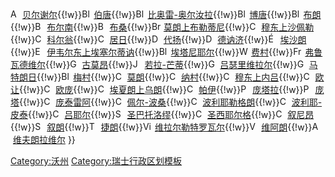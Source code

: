 {{Navbox
| name = 沃州格罗区行政区划
| state = {{{state<includeonly>|collapsed</includeonly>}}}
| title =  '''[[瑞士|<span style="color:white;">瑞士</span>]][[沃州|<span style="color:white;">沃州</span>]][[沃州格罗区|<span style="color:white;">格罗区</span>]][[沃州市镇列表|<span style="color:white;">行政區劃</span>]]'''
| titlestyle = background-color:#d81E05;
| style = text-align:left;

| list1  = [[File:Blason commune CH Assens (Vaud).svg|15px]]&nbsp;[[阿桑 (沃州)|阿桑]]{{!w}}[[File:Armoiries bercher.svg|15px]]&nbsp;[[贝尔谢尔]]{{!w}}[[File:Blason commune CH Bettens (Vaud).svg|15px]]&nbsp;[[伯唐]]{{!w}}[[File:Blason Bioley Orjulaz.svg|15px]]&nbsp;[[比奥雷-奥尔汝拉]]{{!w}}[[File:Blason commune CH Bottens (Vaud).svg|15px]]&nbsp;[[博唐]]{{!w}}[[File:Blason commune CH Boulens (Vaud).svg|15px]]&nbsp;[[布朗 (沃州)|布朗]]{{!w}}[[File:Bournens-coat of arms.svg|15px]]&nbsp;[[布尔南 (沃州)|布尔南]]{{!w}}[[File:Boussens.png|15px]]&nbsp;[[布桑]]{{!w}}[[File:Bretigny-sur-Morrens.png|15px]]&nbsp;[[莫朗上布勒蒂尼]]{{!w}}[[File:Chapelle.waadt.jpg|15px]]&nbsp;[[穆东上沙佩勒]]{{!w}}[[File:Correvon.waadt.png|15px]]&nbsp;[[科尔翁]]{{!w}}[[File:Cugy VD.jpg|15px]]&nbsp;[[居日]]{{!w}}[[File:Daillens-blason.jpg|15px]]&nbsp;[[代扬]]{{!w}}[[File:Denezy.jpg|15px]]&nbsp;[[德讷济]]{{!w}}[[File:Échallens-coat of arms.svg|15px]]&nbsp;[[埃沙朗]]{{!w}}[[File:EssertinessurYverdonVD.png|15px]]&nbsp;[[伊韦尔东上埃塞尔蒂讷]]{{!w}}[[File:Blason commune CH Etagnières (Vaud).svg|15px]]&nbsp;[[埃塔尼耶尔]]{{!w}}[[File:Wappen Fey.jpg|15px]]&nbsp;[[费村]]{{!w}}[[File:Froideville-coat of arms.svg|15px]]&nbsp;[[弗鲁瓦德维尔]]{{!w}}[[File:Goumoëns-blazon.svg|15px]]&nbsp;[[古莫昂]]{{!w}}[[File:Jorat-Menthue-coat of arms.svg|15px]]&nbsp;[[若拉-芒蒂]]{{!w}}[[File:GW-VD-Lussery-Villars.png|15px]]&nbsp;[[吕瑟里维拉尔]]{{!w}}[[File:GX-VD-Martherenges.png|15px]]&nbsp;[[马特朗日_(瑞士)|马特朗日]]{{!w}}[[File:Blason ville ch Mex (Vaud).svg|15px]]&nbsp;[[梅村_(沃州)|梅村]]{{!w}}[[File:Coats of arms of None.svg|15px]]&nbsp;[[莫朗]]{{!w}}[[File:Coats of arms of None.svg|15px]]&nbsp;[[纳村]]{{!w}}[[File:Coats of arms of None.svg|15px]]&nbsp;[[穆东上内吕]]{{!w}}[[File:Coats of arms of None.svg|15px]]&nbsp;[[欧让]]{{!w}}[[File:CHE Oppens COA.svg|15px]]&nbsp;[[欧庞]]{{!w}}[[File:Coats of arms of None.svg|15px]]&nbsp;[[埃夏朗上乌朗]]{{!w}}[[File:Coats of arms of None.svg|15px]]&nbsp;[[帕伊]]{{!w}}[[File:Penthalaz-coat of arms.svg|15px]]&nbsp;[[庞塔拉]]{{!w}}[[File:Penthaz-coat of arms.svg|15px]]&nbsp;[[庞塔]]{{!w}}[[File:Coats of arms of None.svg|15px]]&nbsp;[[庞泰雷阿]]{{!w}}[[File:Coats of arms of None.svg|15px]]&nbsp;[[佩尔-波桑]]{{!w}}[[File:Coats of arms of None.svg|15px]]&nbsp;[[波利耶勒格朗]]{{!w}}[[File:Coats of arms of None.svg|15px]]&nbsp;[[波利耶-皮泰]]{{!w}}[[File:Coats of arms of None.svg|15px]]&nbsp;[[吕耶尔]]{{!w}}[[File:Saint-Barthélemy-coat of arms.svg|15px]]&nbsp;[[圣巴托洛缪 (沃州)|圣巴托洛缪]]{{!w}}[[File:Coats of arms of None.svg|15px]]&nbsp;[[圣西耶尔格]]{{!w}}[[File:Coats of arms of None.svg|15px]]&nbsp;[[叙尼昂]]{{!w}}[[File:Sullens-coat of arms.svg|15px]]&nbsp;[[叙朗]]{{!w}}[[File:Thierrens.jpg|15px]]&nbsp;[[捷朗]]{{!w}}[[File:Villars-le-Terroir-coat of arms.svg|15px]]&nbsp;[[维拉尔勒特罗瓦尔]]{{!w}}[[File:Vuarrens-coat of arms.svg|15px]]&nbsp;[[维阿朗]]{{!w}}[[File:Armoiries VLV couleurs.png|15px]]&nbsp;[[维夫朗拉维尔]]
}}<noinclude>
{{DEFAULTSORT:Gros-de-Vaud}}
[[Category:沃州]]
[[Category:瑞士行政区划模板]]
</noinclude>